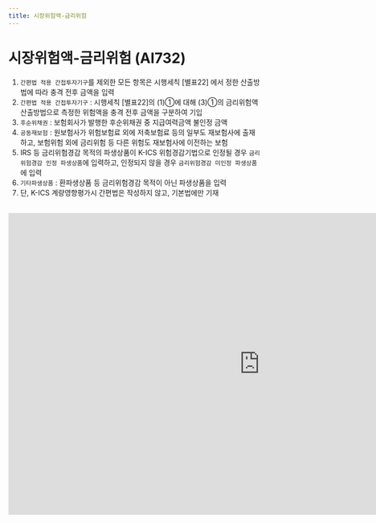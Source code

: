```yaml
---
title: 시장위험액-금리위험
---
```

# 시장위험액-금리위험 (AI732)

<Accordion multiple activeIndex={[]}>
<AccordionTab header="[작성 요령]">

1. `간편법 적용 간접투자기구`를 제외한 모든 항목은 시행세칙 [별표22] <OverlayDemo id = "442"/>에서 정한 산출방법에 따라 충격 전후 금액을 입력
2. `간편법 적용 간접투자기구` : 시행세칙 [별표22]의 <OverlayDemo id = "416_나"/>(1)①에 대해 <OverlayDemo id = "416_나"/>(3)①의 금리위험액 산출방법으로 측정한 위험액을 충격 전후 금액을 구분하여 기입
3. `후순위채권` : 보험회사가 발행한 후순위채권 중 지급여력금액 불인정 금액
4. `공동재보험` : 원보험사가 위험보험료 외에 저축보험료 등의 일부도 재보험사에 출재하고, 보험위험 외에 금리위험 등 다른 위험도 재보험사에 이전하는 보험
5. IRS 등 금리위험경감 목적의 파생상품이 K-ICS 위험경감기법으로 인정될 경우 `금리위험경감 인정 파생상품`에 입력하고, 인정되지 않을 경우 `금리위험경감 미인정 파생상품`에 입력
6. `기타파생상품` : 환파생상품 등 금리위험경감 목적이 아닌 파생상품을 입력
7. 단, K-ICS 계량영향평가시 간편법은 작성하지 않고, 기본법에만 기재

</AccordionTab>
</Accordion>

<br/>

<iframe width="1000" height="600" frameBorder="0" scrolling="no"
src="https://onedrive.live.com/embed?resid=AB5F66CE0CF8D024%2116554&authkey=%21ACzRWZavyE-79hc&em=2
&AllowTyping=True
&wdAllowInteractivity=False&ActiveCell='5-1'!F10&Item='5-1'!A7:I69
&wdHideGridlines=True
&wdDownloadButton=False
&waccluster=PSG3">
</iframe>
